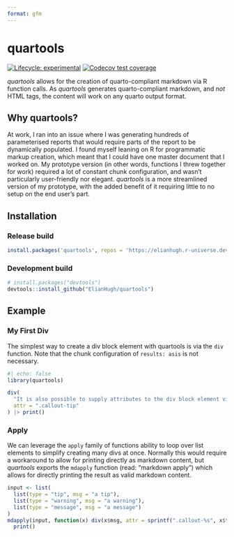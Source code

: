 ```yaml
---
format: gfm
---
```


<!-- README.md is generated from README.Rmd. Please edit that file -->

# quartools

<!-- badges: start -->
[![Lifecycle: experimental](https://img.shields.io/badge/lifecycle-experimental-orange.svg)](https://lifecycle.r-lib.org/articles/stages.html#experimental)
[![Codecov test coverage](https://codecov.io/gh/ElianHugh/quartools/branch/main/graph/badge.svg)](https://app.codecov.io/gh/ElianHugh/quartools?branch=main)
<!-- badges: end -->

_quartools_ allows for the creation of quarto-compliant markdown via R function calls. As _quartools_ generates quarto-compliant markdown, and _not_ HTML tags, the content will work on any quarto output format.


## Why quartools?

At work, I ran into an issue where I was generating hundreds of parameterised reports that would require parts of the report to be dynamically populated. I found myself leaning on R for programmatic markup creation, which meant that I could have one master document that I worked on. My prototype version (in other words, functions I threw together for work) required a lot of constant chunk configuration, and wasn't particularly user-friendly nor elegant. _quartools_ is a more streamlined version of my prototype, with the added benefit of it requiring little to no setup on the end user's part.


## Installation

### Release build

``` r
install.packages('quartools', repos = 'https://elianhugh.r-universe.dev')
```

### Development build

``` r
# install.packages("devtools")
devtools::install_github("ElianHugh/quartools")
```

## Example

### My First Div

The simplest way to create a div block element with quartools is via the `div` function. Note that the chunk configuration of `results: asis` is not necessary.

```r
#| echo: false
library(quartools)
```

```r
div(
  "It is also possible to supply attributes to the div block element via the `attr` parameter.",
  attr = ".callout-tip"
) |> print()
```

### Apply

We can leverage the `apply` family of functions ability to loop over list elements to simplify creating many divs at once. Normally this would require a workaround to allow for printing directly as markdown content, but _quartools_ exports the `mdapply` function (read: "markdown apply") which allows for directly printing the result as valid markdown content.

```r
input <- list(
  list(type = "tip", msg = "a tip"),
  list(type = "warning", msg = "a warning"),
  list(type = "message", msg = "a message")
)
mdapply(input, function(x) div(x$msg, attr = sprintf(".callout-%s", x$type))) |>
  print()
```
